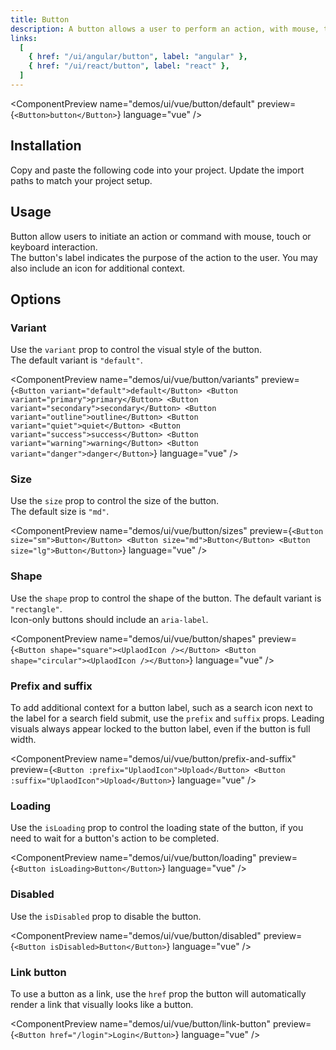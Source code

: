 ```yaml
---
title: Button
description: A button allows a user to perform an action, with mouse, touch, and keyboard interactions.
links:
  [
    { href: "/ui/angular/button", label: "angular" },
    { href: "/ui/react/button", label: "react" },
  ]
---
```


<ComponentPreview
  name="demos/ui/vue/button/default"
  preview={`<Button>button</Button>`}
  language="vue"
/>

## Installation

<Steps>
  <Step>Copy and paste the following code into your project.</Step>
  <ComponentSource
    name={["ui/vue/button"]}
    extension={["vue"]}
  />
  <Step>Update the import paths to match your project setup.</Step>
</Steps>

## Usage

Button allow users to initiate an action or command with mouse, touch or keyboard interaction.<br/>
The button's label indicates the purpose of the action to the user. You may also include an icon for additional context.

## Options

### Variant

Use the `variant` prop to control the visual style of the button.<br/>
The default variant is `"default"`.

<ComponentPreview
  name="demos/ui/vue/button/variants"
  preview={`<Button variant="default">default</Button>
<Button variant="primary">primary</Button>
<Button variant="secondary">secondary</Button>
<Button variant="outline">outline</Button>
<Button variant="quiet">quiet</Button>
<Button variant="success">success</Button>
<Button variant="warning">warning</Button>
<Button variant="danger">danger</Button>`}
  language="vue"
/>

### Size

Use the `size` prop to control the size of the button.<br/>
The default size is `"md"`.

<ComponentPreview
  name="demos/ui/vue/button/sizes"
  preview={`<Button size="sm">Button</Button>
<Button size="md">Button</Button>
<Button size="lg">Button</Button>`}
  language="vue"
/>

### Shape

Use the `shape` prop to control the shape of the button. The default variant is `"rectangle"`.<br/>
Icon-only buttons should include an `aria-label`.

<ComponentPreview
  name="demos/ui/vue/button/shapes"
  preview={`<Button shape="square"><UplaodIcon /></Button>
<Button shape="circular"><UplaodIcon /></Button>`}
  language="vue"
/>

### Prefix and suffix

To add additional context for a button label, such as a search icon next to the label for a search field submit, use the `prefix` and `suffix` props. Leading visuals always appear locked to the button label, even if the button is full width.

<ComponentPreview
  name="demos/ui/vue/button/prefix-and-suffix"
  preview={`<Button :prefix="UplaodIcon">Upload</Button>
<Button :suffix="UplaodIcon">Upload</Button>`}
  language="vue"
/>

### Loading

Use the `isLoading` prop to control the loading state of the button, if you need to wait for a button's action to be completed.

<ComponentPreview
  name="demos/ui/vue/button/loading"
  preview={`<Button isLoading>Button</Button>`}
  language="vue"
/>

### Disabled

Use the `isDisabled` prop to disable the button.

<ComponentPreview
  name="demos/ui/vue/button/disabled"
  preview={`<Button isDisabled>Button</Button>`}
  language="vue"
/>

### Link button

To use a button as a link, use the `href` prop the button will automatically render a link that visually looks like a button.

<ComponentPreview
  name="demos/ui/vue/button/link-button"
  preview={`<Button href="/login">Login</Button>`}
  language="vue"
/>
